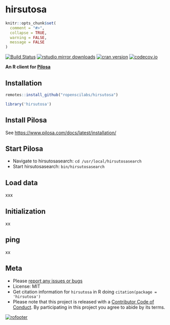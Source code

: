 hirsutosa
=========

```r
knitr::opts_chunk$set(
  comment = "#>",
  collapse = TRUE,
  warning = FALSE,
  message = FALSE
)
```

[![Build Status](https://api.travis-ci.org/ropenscilabs/hirsutosa.svg)](https://travis-ci.org/ropenscilabs/hirsutosa)
[![rstudio mirror downloads](http://cranlogs.r-pkg.org/badges/hirsutosa?color=E664A4)](https://github.com/metacran/cranlogs.app)
[![cran version](http://www.r-pkg.org/badges/version/hirsutosa)](https://cran.r-project.org/package=hirsutosa)
[![codecov.io](https://codecov.io/github/ropenscilabs/hirsutosa/coverage.svg?branch=master)](https://codecov.io/github/ropenscilabs/hirsutosa?branch=master)

**An R client for [Pilosa]()**


## Installation

```r
remotes::install_github("ropenscilabs/hirsutosa")
```

```r
library('hirsutosa')
```

## Install Pilosa

See <https://www.pilosa.com/docs/latest/installation/>

## Start Pilosa

* Navigate to hirsutosasearch: `cd /usr/local/hirsutosasearch`
* Start hirsutosasearch: `bin/hirsutosasearch`

## Load data

xxx

## Initialization

xx

## ping

xx

## Meta

* Please [report any issues or bugs](https://github.com/ropenscilabs/hirsutosa/issues)
* License: MIT
* Get citation information for `hirsutosa` in R doing `citation(package = 'hirsutosa')`
* Please note that this project is released with a [Contributor Code of Conduct](CODE_OF_CONDUCT.md).
By participating in this project you agree to abide by its terms.

[![rofooter](http://ropensci.org/public_images/github_footer.png)](http://ropensci.org)
